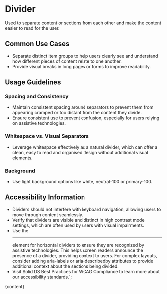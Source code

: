 


# Divider

Used to separate content or sections from each other and make the content easier to read for the user.

<DefaultStory />

<DocumentationLinks storybookLink="${storybookLink}" figmaLibrary="${figmaLibrary}" figmaDocs="${figmaDocs}" />

## Common Use Cases

- Separate distinct item groups to help users clearly see and understand how different pieces of content relate to one another.
- Provide visual breaks in long pages or forms to improve readability.

## Usage Guidelines

### Spacing and Consistency

- Maintain consistent spacing around separators to prevent them from appearing cramped or too distant from the content they divide.
- Ensure consistent use to prevent confusion, especially for users relying on assistive technologies.

### Whitespace vs. Visual Separators

- Leverage whitespace effectively as a natural divider, which can offer a clean, easy to read and organised design without additional visual elements.

### Background

- Use light background options like white, neutral-100 or primary-100.

## Accessibility Information

- Dividers should not interfere with keyboard navigation, allowing users to move through content seamlessly.
- Verify that dividers are visible and distinct in high contrast mode settings, which are often used by users with visual impairments.
- Use the <hr> element for horizontal dividers to ensure they are recognized by assistive technologies. This helps screen readers announce the presence of a divider, providing context to users. For complex layouts, consider adding aria-labels or aria-describedby attributes to provide additional context about the sections being divided.
- Visit <sd-link href="https://www.figma.com/design/YDktJcseQIIQbsuCpoKS4V/Component-Docs?node-id=10708-5011&t=Z1FxSGWkmXG5r5sw-4" target="_blank">Solid DS Best Practices for WCAG Compliance</sd-link> to learn more about our accessibility standards.`;

<Meta title="Components/sd-divider/Overview" />

<OverviewFormatter story={DividerStories.Default}>{content}</OverviewFormatter>
